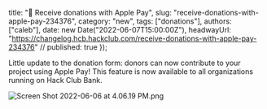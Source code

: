   title: "🍎 Receive donations with Apple Pay",
  slug: "receive-donations-with-apple-pay-234376",
  category: "new",
  tags: ["donations"],
  authors: ["caleb"],
  date: new Date("2022-06-07T15:00:00Z"),
  headwayUrl: "https://changelog.hcb.hackclub.com/receive-donations-with-apple-pay-234376" // published: true
});

Little update to the donation form: donors can now contribute to your project using Apple Pay! This feature is now available to all organizations running on Hack Club Bank.

![Screen Shot 2022-06-06 at 4.06.19 PM.png](https://cloud.headwayapp.co/changelogs_images/images/big/000/089/343-d9cdfe994f6fa622d3398b5059c8f682ed78cc06.png)
